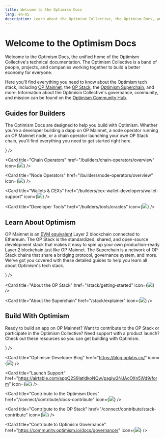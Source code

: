 ```yaml
---
title: Welcome to the Optimism Docs
lang: en-US
description: Learn about the Optimism Collective, the Optimism Docs, and how to get started building with Optimism.
---
```



# Welcome to the Optimism Docs

Welcome to the Optimism Docs, the unified home of the Optimism Collective's technical documentation.
The Optimism Collective is a band of people, projects, and companies working together to build a better economy for everyone.

Here you'll find everything you need to know about the Optimism tech stack, including [OP Mainnet](/chain/getting-started), the [OP Stack](/stack/getting-started), the [Optimism Superchain](/stack/explainer), and more.
Information about the Optimism Collective's governance, community, and mission can be found on the [Optimism Community Hub](https://community.optimism.io/docs/governance/).

## Guides for Builders

The Optimism Docs are designed to help you build with Optimism.
Whether you're a developer building a dapp on OP Mainnet, a node operator running an OP Mainnet node, or a chain operator launching your own OP Stack chain, you'll find everything you need to get started right here.

<Cards>
  <Card title="Dapp Developers" href="/builders/dapp-developers/overview" icon={<img src="img/icons/terminal-window-line.svg" />} />

  <Card title="Chain Operators" href="/builders/chain-operators/overview" icon={<img src="img/icons/instance-line.svg" />} />

  <Card title="Node Operators" href="/builders/node-operators/overview" icon={<img src="img/icons/computer-line.svg" />} />

  <Card title="Wallets & CEXs" href="/builders/cex-wallet-developers/wallet-support" icon={<img src="img/icons/wallet.svg" />} />

  <Card title="Developer Tools" href="/builders/tools/oracles" icon={<img src="img/icons/tools.svg" />} />
</Cards>

## Learn About Optimism

OP Mainnet is an [EVM equivalent](https://medium.com/ethereum-optimism/introducing-evm-equivalence-5c2021deb306) Layer 2 blockchain connected to Ethereum.
The OP Stack is the standardized, shared, and open-source development stack that makes it easy to spin up your own production-ready Layer 2 blockchain just like OP Mainnet.
The Superchain is a network of OP Stack chains that share a bridging protocol, governance system, and more.
We've got you covered with these detailed guides to help you learn all about Optimism's tech stack.

<Cards>
  <Card title="About OP Mainnet" href="/chain/getting-started" icon={<img src="img/icons/book.svg" />} />

  <Card title="About the OP Stack" href="/stack/getting-started" icon={<img src="img/icons/book.svg" />} />

  <Card title="About the Superchain" href="/stack/explainer" icon={<img src="img/icons/book.svg" />} />
</Cards>

## Build With Optimism

Ready to build an app on OP Mainnet?
Want to contribute to the OP Stack or participate in the Optimism Collective?
Need support with a product launch?
Check out these resources so you can get building with Optimism.

<Cards>
  <Card title="Developer Support Forum" href="https://github.com/ethereum-optimism/developers" icon={<img src="img/icons/question-answer-line.svg" />} />

  <Card title="Optimism Developer Blog" href="https://blog.oplabs.co/" icon={<img src="img/icons/news-line.svg" />} />

  <Card title="Launch Support" href="https://airtable.com/appQ2S9IatldkoNQw/pagiw2NJAcOXn5Wd9/form" icon={<img src="img/icons/rocket-2-line.svg" />} />
  
  <Card title="Contribute to the Optimism Docs" href="/connect/contribute/docs-contribute" icon={<img src="img/icons/file-edit-line.svg" />} />

  <Card title="Contribute to the OP Stack" href="/connect/contribute/stack-contribute" icon={<img src="img/icons/stack-line.svg" />} />

  <Card title="Contribute to Optimism Governance" href="https://community.optimism.io/docs/governance/" icon={<img src="img/icons/government-line.svg" />} />
</Cards>
